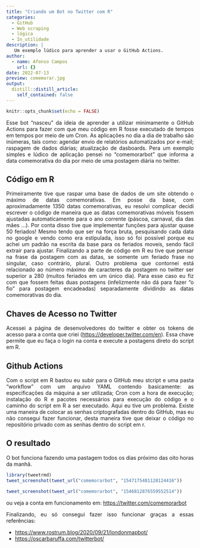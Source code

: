 ```yaml
---
title: "Criando um Bot no Twitter com R"
categories: 
  - GitHub
  - Web scraping
  - lógica
  - In_utilidade
description: |
   Um exemplo lúdico para aprender a usar o GitHub Actions.
author:
  - name: Afonso Campos
    url: {}
date: 2022-07-13
preview: comemorar.jpg
output:
  distill::distill_article:
    self_contained: false
---
```


<style>
body {
text-align: justify}
</style>

```r
knitr::opts_chunk$set(echo = FALSE)
```

Esse bot "nasceu" da ideia de aprender a utilizar minimamente o GitHub Actions para fazer com que meu código em R fosse executado de tempos em tempos por meio de um Cron. As aplicações no dia a dia de trabalho são inúmeras, tais como: agendar envio de relatórios automatizados por e-mail; raspagem de dados diárias; atualização de dasboards. Pera um exemplo simples e lúdico de aplicação pensei no "comemorarbot" que informa a data comemorativa do dia por meio de uma postagem diária no twitter.


## Código em R

Primeiramente tive que raspar uma base de dados de um site obtendo o máximo de datas comemorativas. Em posse da base, com aproximadamente 1350 datas comemorativas, eu resolvi complicar decidi escrever o código de maneira que as datas comemorativas móveis fossem ajustadas automaticamente para o ano corrente (páscoa, carnaval, dia das mães ...). Por conta disso tive que implementar funções para ajustar quase 50 feriados! Mesmo tendo que ser na força bruta, pesquisando cada data no google e vendo como era estipulada, isso só foi possível porque eu achei um padrão na escrita da base para os feriados moveis, sendo fácil extrair para ajustar. Finalizando a parte de código em R eu tive que pensar na frase da postagem com as datas, se somente um feriado frase no singular, caso contrário, plural. Outro problema que contornei está relacionado ao número máximo de caracteres da postagem no twitter ser superior a 280 (muitos feriados em um único dia). Para esse caso eu fiz com que fossem feitas duas postagens (infelizmente não dá para fazer "o fio" para postagem encadeadas) separadamente dividindo as datas comemorativas do dia.

## Chaves de Acesso no Twitter

Acessei a página de desenvolvedores do twitter e obter os tokens de acesso para a conta que criei (<https://developer.twitter.com/en>). Essa chave permite que eu faça o login na conta e execute a postagens direto do script em R.

## Github Actions

Com o script em R bastou eu subir para o GitHub meu stcript e uma pasta "workflow" com um arquivo YAML contendo basicamente: as especificações da máquina a ser utilizada; Cron com a hora de execução; instalação do R e pacotes necessários para execução do código e o caminho do script em R a ser executado. Aqui eu tive um problema. Existe uma maneira de colocar as senhas criptografadas dentro do GitHub, mas eu não consegui fazer funcionar, desta maneira tive que deixar o código no repositório privado com as senhas dentro do script em r.

## O resultado

O bot funciona fazendo uma pastagem todos os dias próximo das oito horas da manhã.

```r
library(tweetrmd)
tweet_screenshot(tweet_url("comemorarbot", "1547175481128124416"))

```


```r

tweet_screenshot(tweet_url("comemorarbot", "1546812876559552514"))

```
 
ou veja a conta em funcionamento em: <https://twitter.com/comemorarbot>

Finalizando, eu só consegui fazer isso funcionar graças a essas referências:

- <https://www.rostrum.blog/2020/09/21/londonmapbot/>
- <https://oscarbaruffa.com/twitterbot/>

